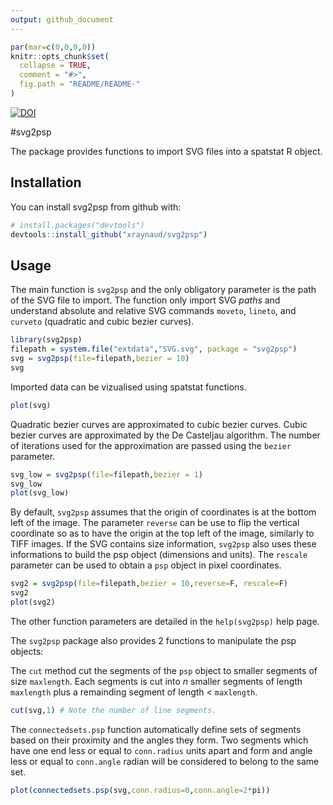 ```yaml
---
output: github_document
---
```


```r
par(mar=c(0,0,0,0))
knitr::opts_chunk$set(
  collapse = TRUE,
  comment = "#>",
  fig.path = "README/README-"
)
```

[![DOI](https://zenodo.org/badge/119565008.svg)](https://zenodo.org/badge/latestdoi/119565008)

#svg2psp

The package \code{svg2psp} provides functions to import SVG files into a \code{psp} spatstat R object. 


## Installation

You can install svg2psp from github with:

```r
# install.packages("devtools")
devtools::install_github("xraynaud/svg2psp")
```

## Usage

The main function is `svg2psp` and the only obligatory parameter is the path of the SVG file to import. The function only import SVG _paths_ and understand absolute and relative SVG commands `moveto`, `lineto`, and `curveto` (quadratic and cubic bezier curves). 

```r
library(svg2psp)
filepath = system.file("extdata","SVG.svg", package = "svg2psp")
svg = svg2psp(file=filepath,bezier = 10)
svg

```

Imported data can be vizualised using spatstat functions.

```r
plot(svg)
```

Quadratic bezier curves are approximated to cubic bezier curves. Cubic bezier curves are approximated by the De Casteljau algorithm. The number of iterations used for the approximation are passed using the `bezier` parameter. 

```r
svg_low = svg2psp(file=filepath,bezier = 1)
svg_low
plot(svg_low)
```

By default, `svg2psp` assumes that the origin of coordinates is at the bottom left of the image. The parameter `reverse` can be use to flip the vertical coordinate so as to have the origin at the top left of the image, similarly to TIFF images.
If the SVG contains size information, `svg2psp` also uses these informations to build the psp object (dimensions and units). The `rescale` parameter can be used to obtain a `psp` object in pixel coordinates. 

```r
svg2 = svg2psp(file=filepath,bezier = 10,reverse=F, rescale=F)
svg2
plot(svg2)
```

The other function parameters are detailed in the `help(svg2psp)` help page.

The `svg2psp` package also provides 2 functions to manipulate the psp objects:

The `cut` method cut the segments of the `psp` object to smaller segments of size `maxlength`. Each segments is cut into _n_ smaller segments of length `maxlength` plus a remainding segment of length < `maxlength`. 

```r
cut(svg,1) # Note the number of line segments.
```

The `connectedsets.psp` function automatically define sets of segments based on their proximity and the angles they form. Two segments which have one end less or equal to `conn.radius` units apart and form and angle less or equal to `conn.angle` radian will be considered to belong to the same set. 

```r
plot(connectedsets.psp(svg,conn.radius=0,conn.angle=2*pi))
```


